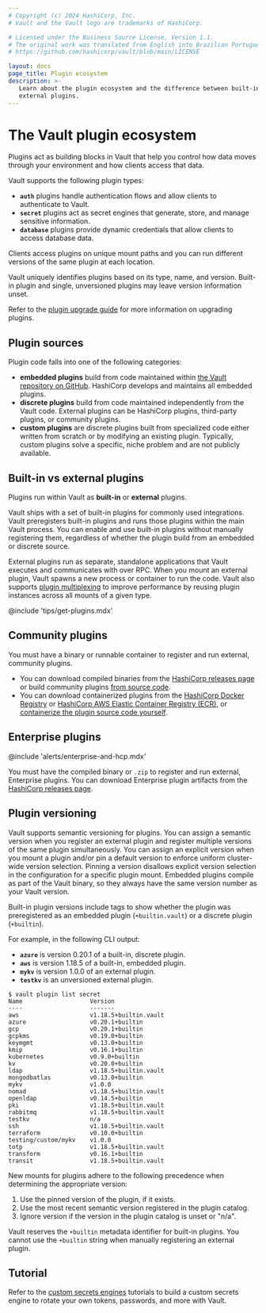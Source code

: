 ```yaml
---
# Copyright (c) 2024 HashiCorp, Inc.
# Vault and the Vault logo are trademarks of HashiCorp.

# Licensed under the Business Source License, Version 1.1.
# The original work was translated from English into Brazilian Portuguese.
# https://github.com/hashicorp/vault/blob/main/LICENSE

layout: docs
page_title: Plugin ecosystem
description: >-
   Learn about the plugin ecosystem and the difference between built-in and
   external plugins.
---
```



# The Vault plugin ecosystem

Plugins act as building blocks in Vault that help you control how data moves
through your environment and how clients access that data.

Vault supports the following plugin types:

- **`auth`** plugins handle authentication flows and allow clients to authenticate to Vault.
- **`secret`** plugins act as secret engines that generate, store, and manage sensitive information.
- **`database`** plugins provide dynamic credentials that allow clients to access database data.

Clients access plugins on unique mount paths and you can run different versions
of the same plugin at each location.

Vault uniquely identifies plugins based on its type, name, and version.
Built-in plugin and single, unversioned plugins may leave version information
unset.

Refer to the [plugin upgrade guide](/vault/docs/plugins/upgrade) for more
information on upgrading plugins.


## Plugin sources

Plugin code falls into one of the following categories:

- **embedded plugins** build from code maintained within
  [the Vault repository on GitHub](https://github.com/hashicorp/vault).
  HashiCorp develops and maintains all embedded plugins.
- **discrete plugins** build from code maintained independently from the Vault
  code. External plugins can be HashiCorp plugins, third-party plugins, or
  community plugins.
- **custom plugins** are discrete plugins built from specialized code either
  written from scratch or by modifying an existing plugin. Typically, custom
  plugins solve a specific, niche problem and are not publicly available.


## Built-in vs external plugins

Plugins run within Vault as **built-in** or **external** plugins.

Vault ships with a set of built-in plugins for commonly used integrations. Vault
preregisters built-in plugins and runs those plugins within the main Vault
process. You can enable and use built-in plugins without manually registering
them, regardless of whether the plugin build from an embedded or discrete source.

External plugins run as separate, standalone applications that Vault executes
and communicates with over RPC. When you mount an external plugin, Vault spawns
a new process or container to run the code. Vault also supports
[plugin multiplexing](/vault/docs/plugins/plugin-architecture#plugin-multiplexing)
to improve performance by reusing plugin instances across all mounts of a given
type.

@include 'tips/get-plugins.mdx'


## Community plugins

You must have a binary or runnable container to register and run external,
community plugins.

- You can download compiled binaries from the
  [HashiCorp releases page](https://releases.hashicorp.com/) or build community
  plugins
  [from source code](/vault/docs/plugins/plugin-development#building-a-plugin-from-source).
- You can download containerized plugins from the
  [HashiCorp Docker Registry](https://hub.docker.com/u/hashicorp) or
  [HashiCorp AWS Elastic Container Registry (ECR)](https://gallery.ecr.aws/hashicorp),
  or [containerize the plugin source code yourself](/vault/docs/plugins/containerized-plugins).


## Enterprise plugins

@include 'alerts/enterprise-and-hcp.mdx'

You must have the compiled binary or `.zip` to register and run external,
Enterprise plugins. You can download Enterprise plugin artifacts from the
[HashiCorp releases page](https://releases.hashicorp.com/).


## Plugin versioning

Vault supports semantic versioning for plugins. You can assign a semantic
version when you register an external plugin and register multiple versions of
the same plugin simultaneously. You can assign an explicit version when you
mount a plugin and/or pin a default version to enforce uniform cluster-wide
version selection. Pinning a version disallows explicit version selection in the
configuration for a specific plugin mount. Embedded plugins compile as part of
the Vault binary, so they always have the same version number as your Vault
version.

Built-in plugin versions include tags to show whether the plugin was
preregistered as an embedded plugin (`+builtin.vault`) or a discrete plugin
(`+builtin`).

For example, in the following CLI output:

- **`azure`** is version 0.20.1 of a built-in, discrete plugin.
- **`aws`** is version 1.18.5 of a built-in, embedded plugin.
- **`mykv`** is version 1.0.0 of an external plugin.
- **`testkv`** is an unversioned external plugin.

```shell-session
$ vault plugin list secret
Name                   Version
----                   -------
aws                    v1.18.5+builtin.vault
azure                  v0.20.1+builtin
gcp                    v0.20.1+builtin
gcpkms                 v0.19.0+builtin
keymgmt                v0.13.0+builtin
kmip                   v0.16.1+builtin
kubernetes             v0.9.0+builtin
kv                     v0.20.0+builtin
ldap                   v1.18.5+builtin.vault
mongodbatlas           v0.13.0+builtin
mykv                   v1.0.0
nomad                  v1.18.5+builtin.vault
openldap               v0.14.5+builtin
pki                    v1.18.5+builtin.vault
rabbitmq               v1.18.5+builtin.vault
testkv                 n/a
ssh                    v1.18.5+builtin.vault
terraform              v0.10.0+builtin
testing/custom/mykv    v1.0.0
totp                   v1.18.5+builtin.vault
transform              v0.16.1+builtin
transit                v1.18.5+builtin.vault
```

New mounts for plugins adhere to the following precedence when determining
the appropriate version:

1. Use the pinned version of the plugin, if it exists.
1. Use the most recent semantic version registered in the plugin catalog.
1. Ignore version if the version in the plugin catalog is unset or "n/a".


<Note title="Reserved word">

Vault reserves the `+builtin` metadata identifier for built-in plugins.
You cannot use the `+builtin` string when manually registering an external
plugin.

</Note>

## Tutorial

Refer to the [custom secrets engines](/vault/tutorials/custom-secrets-engine)
tutorials to build a custom secrets engine to rotate your own tokens, passwords,
and more with Vault.
